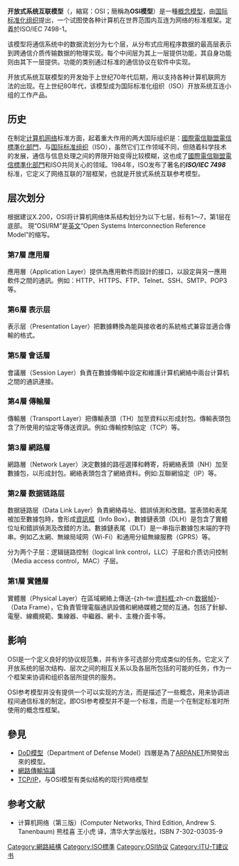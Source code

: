 {{noteTA
|G1=IT
|G2=通訊學
|1=zh-hans:应用层; zh-hant:應用層;
|2=zh-hans:表示层; zh-hant:表達層;
|3=zh-hans:会话层; zh-hant:會議層;
|4=zh-hans:传输层; zh-hant:傳輸層;
|5=zh-hans:网络层; zh-hant:網路層;zh-hk:網絡層;
|6=zh-hans:数据链路层;zh-hk:資料鏈結層;zh-tw:資料連結層;
|7=zh-hans:物理层; zh-hant:實體層;
|8=zh-hans:开放式系统互联通信参考模型; zh-tw:開放式系統互連通訊參考模型;
|9=zh-hans:自己估下.
}}
{{OSI模型}}
'''开放式系统互联模型'''（{{lang-en|'''O'''pen '''S'''ystem '''I'''nterconnection Model}}，縮寫：OSI；簡稱為'''OSI模型'''）是一種[[概念模型|概念模型]]，由[[国际标准化组织|国际标准化组织]]提出，一个试图使各种计算机在世界范围内互连为网络的标准框架。定義於ISO/IEC 7498-1。

该模型将通信系统中的数据流划分为七个层，从分布式应用程序数据的最高层表示到跨通信介质传输数据的物理实现。每个中间层为其上一层提供功能，其自身功能则由其下一层提供。功能的类别通过标准的通信协议在软件中实现。

开放式系统互联模型的开发始于上世纪70年代后期，用以支持各种计算机联网方法的出现。在上世纪80年代，该模型成为国际标准化组织（ISO）开放系统互连小组的工作产品。

== 历史 ==
在制定[[计算机网络|计算机网络]]标准方面，起着重大作用的两大国际组织是：[[國際電信聯盟電信標準化部門|國際電信聯盟電信標準化部門]]，与[[国际标准组织|国际标准组织]]（ISO），虽然它们工作领域不同，但随着科学技术的发展，通信与信息处理之间的界限开始变得比较模糊，这也成了[[國際電信聯盟電信標準化部門|國際電信聯盟電信標準化部門]]和ISO共同关心的领域。1984年，ISO发布了著名的'''''ISO/IEC 7498'''''标准，它定义了网络互联的7层框架，也就是开放式系统互联参考模型。

== 层次划分 ==
根据建议X.200，OSI将计算机网络体系结构划分为以下七层，标有1～7，第1层在底部。
現“OSI/RM”是[[英文|英文]]“Open Systems Interconnection Reference Model”的缩写。

=== 第7層 應用層===
{{Main|应用层}}
應用層（Application Layer）提供為應用軟件而設計的接口，以設定與另一應用軟件之間的通訊。例如：HTTP、HTTPS、FTP、Telnet、SSH、SMTP、POP3等。

=== 第6層 表示层===
{{Main|表示层}}
表示层（Presentation Layer）把數據轉換為能與接收者的系統格式兼容並適合傳輸的格式。

=== 第5層 會话層===
{{Main|会话层}}
會議層（Session Layer）負責在數據傳輸中設定和維護计算机網絡中兩台计算机之間的通訊連接。

=== 第4層 傳輸層===
{{Main|传输层}}
傳輸層（Transport Layer）把傳輸表頭（TH）加至資料以形成封包。傳輸表頭包含了所使用的協定等傳送資訊。例如:傳輸控制協定（TCP）等。

=== 第3層 網路層===
{{Main|网络层}}
網路層（Network Layer）決定數據的路徑選擇和轉寄，将網絡表頭（NH）加至數據包，以形成封包。網絡表頭包含了網絡資料。例如:互聯網協定（IP）等。

=== 第2層 数据链路层===
{{Main|数据链路层}}
数据链路层（Data Link Layer）負責網絡尋址、錯誤偵測和改錯。當表頭和表尾被加至數據包時，會形成[[資訊框|資訊框]]（Info Box）。數據鏈表頭（DLH）是包含了實體位址和錯誤偵測及改錯的方法。數據鏈表尾（DLT）是一串指示數據包末端的字符串。例如乙太網、無線局域网（Wi-Fi）和通用分組無線服務（GPRS）等。

分为两个子层：逻辑链路控制（logical link control，LLC）子层和介质访问控制（Media access control，MAC）子层。

=== 第1層 實體層===
{{Main|物理层}}
實體層（Physical Layer）在區域網絡上傳送-{zh-tw:[[資料框|資料框]];zh-cn:[[数据帧|数据帧]]}-（Data Frame），它負責管理電腦通訊設備和網絡媒體之間的互通。包括了針腳、電壓、線纜規範、集線器、中繼器、網卡、主機介面卡等。

== 影响 ==
OSI是一个定义良好的协议规范集，并有许多可选部分完成类似的任务。它定义了开放系统的层次结构、层次之间的相互关系以及各层所包括的可能的任务，作为一个框架来协调和组织各层所提供的服务。

OSI参考模型并没有提供一个可以实现的方法，而是描述了一些概念，用来协调进程间通信标准的制定。即OSI参考模型并不是一个标准，而是一个在制定标准时所使用的概念性框架。

== 參見 ==
* [[DoD模型|DoD模型]]（Department of Defense Model）四層是為了[[ARPANET|ARPANET]]所開發出來的模型。
* [[網路傳輸協議|網路傳輸協議]]
* [[TCP/IP|TCP/IP]]，与OSI模型有类似结构的现行网络模型

== 参考文献 ==
* 计算机网络（第三版）(Computer Networks, Third Edition, Andrew S. Tanenbaum) 熊桂喜 王小虎 译，清华大学出版社，ISBN 7-302-03035-9

{{ISO}}

[[Category:網路結構|Category:網路結構]]
[[Category:ISO標準|Category:ISO標準]]
[[Category:OSI协议|Category:OSI协议]]
[[Category:ITU-T建议书|Category:ITU-T建议书]]